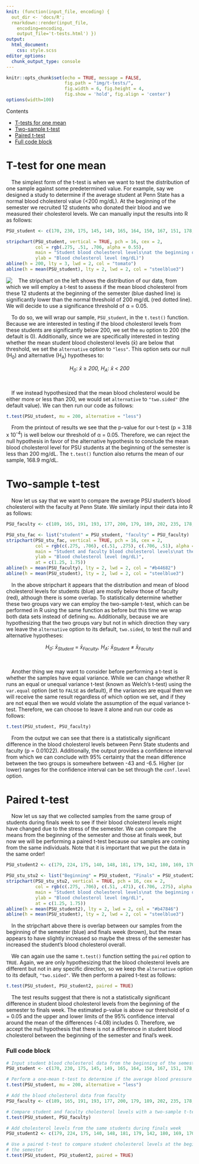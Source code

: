 ```yaml
---
knit: (function(input_file, encoding) {
  out_dir <- 'docs/R';
  rmarkdown::render(input_file,
    encoding=encoding,
    output_file='t-tests.html') })
output:
  html_document:
    css: style.scss
editor_options:
  chunk_output_type: console
---
```

  
```r
knitr::opts_chunk$set(echo = TRUE, message = FALSE,
                      fig.path = "img/t-tests/",
                      fig.width = 6, fig.height = 4,
                      fig.show = 'hold', fig.align = 'center')
options(width=100)
```

<aside>
  <div id="toc_container">
  <p class="toc_title">Contents</p>
  <ul class="toc_list">
    <li><a href="#t-test-for-one-mean">T-tests for one mean</a>
    <!-- <ul> -->
    <!--    <li>1.1 First Sub Point 1</li> -->
    <!--    <li>1.2 First Sub Point 2</li> -->
    <!-- </ul> -->
    </li>
    <li><a href="#two-sample-t-test">Two-sample t-test</a></li>
    <li><a href="#paired-t-test">Paired t-test</a></li>
    <li><a href="#full-code-block">Full code block</a></li>
  </ul>
  </div>
</aside>

# T-test for one mean

&emsp;The simplest form of the t-test is when we want to test the distribution of one sample against some predetermined value.  For example, say we designed a study to determine if the average student at Penn State has a normal blood cholesterol value (<200 mg/dL).  At the beginning of the semester we recruited 12 students who donated their blood and we measured their cholesterol levels.  We can manually input the results into R as follows:

```r
PSU_student <- c(170, 230, 175, 145, 149, 165, 164, 150, 167, 151, 178, 183)
```

```r
stripchart(PSU_student, vertical = TRUE, pch = 16, cex = 2,
           col = rgb(.275, .51, .706, alpha = 0.55),
           main = "Student blood cholesterol levels\nat the beginning of the semester",
           ylab = "Blood cholesterol level (mg/dL)")
abline(h = 200, lty = 3, lwd = 2, col = "tomato")
abline(h = mean(PSU_student), lty = 2, lwd = 2, col = "steelblue3")
```

<img src="img/t-tests/one_mean_plot-1.png" align="left">

&emsp;The stripchart on the left shows the distribution of our data, from which we will employ a t-test to assess if the mean blood cholesterol from these 12 students at the beginning of the semester (blue dashed line) is significantly lower than the normal threshold of 200 mg/dL (red dotted line).  We will decide to use a significance threshold of &alpha; = 0.05.

&emsp;To do so, we will wrap our sample, `PSU_student`, in the `t.test()` function.  Because we are interested in testing if the blood cholesterol levels from these students are significantly below 200, we set the `mu` option to 200 (the default is 0). Additionally, since we are specifically interested in testing whether the mean student blood cholesterol levels (x&#772;) are below that threshold, we set the `alternative` option to `"less"`.  This option sets our null (H<sub>0</sub>) and alternative (H<sub>A</sub>) hypotheses to:

<center><i>H<sub>0</sub></i>: <i>x&#772;</i> &ge; <i>200, H<sub>A</sub></i>: <i>x&#772;</i> &lt; <i>200</i></center>
<br>

&emsp;If we instead hypothesized that the mean blood cholesterol would be either more or less than 200, we would set `alternative` to `"two.sided"` (the default value).  We can then run our code as follows:

```r
t.test(PSU_student, mu = 200, alternative = "less")
```

&emsp;From the printout of results we see that the p-value for our t-test (p = 3.18 x 10<sup>-4</sup>) is well below our threshold of &alpha; = 0.05. Therefore, we can reject the null hypothesis in favor of the alternative hypothesis to conclude the mean blood cholesterol level for PSU students at the beginning of the semester is less than 200 mg/dL.  The `t.test()` function also returns the mean of our sample, 168.9 mg/dL.

# Two-sample t-test

&emsp;Now let us say that we want to compare the average PSU student's blood cholesterol with the faculty at Penn State.  We similarly input their data into R as follows:

```r
PSU_faculty <- c(189, 165, 191, 193, 177, 200, 179, 189, 202, 235, 178, 226)
```

```r
PSU_stu_fac <- list("student" = PSU_student, "faculty" = PSU_faculty)
stripchart(PSU_stu_fac, vertical = TRUE, pch = 16, cex = 2,
           col = rgb(c(.275, .706), c(.51, .275), c(.706, .51), alpha = c(0.55, 0.55)),
           main = "Student and faculty blood cholesterol levels\nat the beginning of the semester",
           ylab = "Blood cholesterol level (mg/dL)",
           at = c(1.25, 1.75))
abline(h = mean(PSU_faculty), lty = 2, lwd = 2, col = "#b44682")
abline(h = mean(PSU_student), lty = 2, lwd = 2, col = "steelblue3")
```

&emsp;In the above stripchart it appears that the distribution and mean of blood cholesterol levels for students (blue) are mostly below those of faculty (red), although there is some overlap.  To statistically determine whether these two groups vary we can employ the two-sample t-test, which can be performed in R using the same function as before but this time we wrap both data sets instead of defining `mu`.  Additionally, because we are hypothesizing that the two groups vary but not in which direction they vary we leave the `alternative` option to its default, `two.sided`, to test the null and alternative hypotheses:

<center><i>H<sub>0</sub></i>: <i>x&#772;<sub>Student</sub></i> = <i>x&#772;<sub>Faculty</sub>, H<sub>A</sub></i>: <i>x&#772;<sub>Student</sub></i> &ne; <i>x&#772;<sub>Faculty</sub></i></center>
<br>

&emsp;Another thing we may want to consider before performing a t-test is whether the samples have equal variance.  While we can change whether R runs an equal or unequal variance t-test (known as Welch's t-test) using the `var.equal` option (set to `FALSE` as default), if the variances are equal then we will receive the same result regardless of which option we set, and if they are not equal then we would violate the assumption of the equal variance t-test.  Therefore, we can choose to leave it alone and run our code as follows:

```r
t.test(PSU_student, PSU_faculty)
```

&emsp;From the output we can see that there is a statistically significant difference in the blood cholesterol levels between Penn State students and faculty (p = 0.01022). Additionally, the output provides a confidence interval from which we can conclude with 95% certainty that the mean difference between the two groups is somewhere between -43 and -6.5. Higher (or lower) ranges for the confidence interval can be set through the `conf.level` option.

# Paired t-test

&emsp;Now let us say that we collected samples from the same group of students during finals week to see if their blood cholesterol levels might have changed due to the stress of the semester.  We can compare the means from the beginning of the semester and those at finals week, but now we will be performing a paired t-test because our samples are coming from the same individuals.  Note that it is important that we put the data in the same order!

```r
PSU_student2 <- c(179, 224, 175, 140, 148, 181, 179, 142, 180, 169, 170, 189)
```

```r
PSU_stu_stu2 <- list("Beginning" = PSU_student, "Finals" = PSU_student2)
stripchart(PSU_stu_stu2, vertical = TRUE, pch = 16, cex = 2,
           col = rgb(c(.275, .706), c(.51, .471), c(.706, .275), alpha = c(0.55, 0.55)),
           main = "Student blood cholesterol levels\nat the beginning of the semester\nand during finals week",
           ylab = "Blood cholesterol level (mg/dL)",
           at = c(1.25, 1.75))
abline(h = mean(PSU_student2), lty = 2, lwd = 2, col = "#b47846")
abline(h = mean(PSU_student), lty = 2, lwd = 2, col = "steelblue3")
```

&emsp;In the stripchart above there is overlap between our samples from the beginning of the semester (blue) and finals week (brown), but the mean appears to have slightly increased so maybe the stress of the semester has increased the student's blood cholesterol overall.

&emsp;We can again use the same `t.test()` function setting the `paired` option to `TRUE`.  Again, we are only hypothesizing that the blood cholesterol levels are different but not in any specific direction, so we keep the `alternative` option to its default, `"two.sided"`.  We then perform a paired t-test as follows:

```r
t.test(PSU_student, PSU_student2, paired = TRUE)
```

&emsp;The test results suggest that there is not a statistically significant difference in student blood cholesterol levels from the beginning of the semester to finals week.  The estimated p-value is above our threshold of &alpha; = 0.05 and the upper and lower limits of the 95% confidence interval around the mean of the differences (-4.08) includes 0.  Therefore, we accept the null hypothesis that there is not a difference in student blood cholesterol between the beginning of the semester and final's week.

### Full code block

```r
# Input student blood cholesterol data from the beginning of the semester
PSU_student <- c(170, 230, 175, 145, 149, 165, 164, 150, 167, 151, 178, 183)

# Perform a one-mean t-test to determine if the average blood pressure is less than 200
t.test(PSU_student, mu = 200, alternative = "less")

# Add the blood cholesterol data from faculty
PSU_faculty <- c(189, 165, 191, 193, 177, 200, 179, 189, 202, 235, 178, 226)

# Compare student and faculty cholesterol levels with a two-sample t-test
t.test(PSU_student, PSU_faculty)

# Add cholesterol levels from the same students during finals week
PSU_student2 <- c(179, 224, 175, 140, 148, 181, 179, 142, 180, 169, 170, 189)

# Use a paired t-test to compare student cholesterol levels at the beginning and end of
# the semester
t.test(PSU_student, PSU_student2, paired = TRUE)
```
